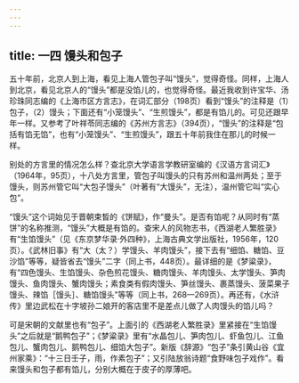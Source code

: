 ```yaml
---
---
---
```

title: 一四 馒头和包子
---






五十年前，北京人到上海，看见上海人管包子叫“馒头”，觉得奇怪。同样，上海人到北京，看见北京人的“馒头”都是没馅儿的，也觉得奇怪。最近我收到许宝华、汤珍珠同志编的《上海市区方言志》，在词汇部分（198页）看到“馒头”的注释是（1）包子，（2）馒头；下面还有“小笼馒头”、“生煎馒头”，都是有馅儿的。可见还跟早年一样。又参考了叶祥苓同志编的《苏州方言志》（394页），“馒头”的注释是“包括有馅无馅”，也有“小笼馒头”、“生煎馒头”，跟五十年前我住在那儿的时候一样。

别处的方言里的情况怎么样？查北京大学语言学教研室编的《汉语方言词汇》（1964年，95页），十八处方言里，管包子叫馒头的只有苏州和温州两处；至于馒头，则苏州管它叫“大包子馒头”（叶著有“大馒头”，无注），温州管它叫“实心包”。

“馒头”这个词始见于晋朝束晳的《饼赋》，作“曼头”。是否有馅呢？从同时有“蒸饼”的名称推测，“馒头”大概是有馅的。查宋人的风物志书，《西湖老人繁胜录》有“生馅馒头”（见《东京梦华录·外四种》，上海古典文学出版社，1956年，120页）。《武林旧事》有“大（太？）学馒头、羊肉馒头”，接下去有“细馅、糖馅、豆沙馅”等等，疑皆省去“馒头”二字（同上书，448页）。最详细的是《梦粱录》，有“四色馒头、生馅馒头、杂色煎花馒头、糖肉馒头、羊肉馒头、太学馒头、笋肉馒头、鱼肉馒头、蟹肉馒头；素食类有假肉馒头、笋丝馒头、裹蒸馒头、菠菜果子馒头、辣馅［馒头］、糖馅馒头”等等（同上书，268—269页）。再还有，《水浒传》里边武松在十字坡孙二娘开的客店里不是差点儿做了人肉馒头的馅儿吗？

可是宋朝的文献里也有“包子”。上面引的《西湖老人繁胜录》里紧接在“生馅馒头”之后就是“鹅鸭包子”；《梦粱录》里有“水晶包儿、笋肉包儿、虾鱼包儿、江鱼包儿、蟹肉包儿、鹅鸭包儿、细馅大包子”。新版《辞源》“包子”条引黄山谷《宜州家乘》：“十三日壬子，雨，作素包子”；又引陆放翁诗题“食野味包子戏作”。看来馒头和包子都有馅儿，分别大概在于皮子的厚薄吧。